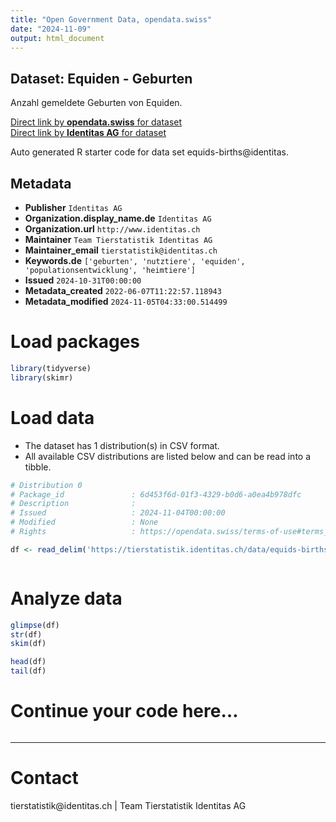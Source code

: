 ```yaml
---
title: "Open Government Data, opendata.swiss"
date: "2024-11-09"
output: html_document
---
```


## Dataset: Equiden - Geburten

Anzahl gemeldete Geburten von Equiden. 

[Direct link by **opendata.swiss** for dataset](https://opendata.swiss/de/dataset/equiden-geburten)<br>
[Direct link by **Identitas AG** for dataset](https://tierstatistik.identitas.ch/)

Auto generated R starter code for data set equids-births@identitas.

## Metadata

- **Publisher** `Identitas AG`
- **Organization.display_name.de** `Identitas AG`
- **Organization.url** `http://www.identitas.ch`
- **Maintainer** `Team Tierstatistik Identitas AG`
- **Maintainer_email** `tierstatistik@identitas.ch`
- **Keywords.de** `['geburten', 'nutztiere', 'equiden', 'populationsentwicklung', 'heimtiere']`
- **Issued** `2024-10-31T00:00:00`
- **Metadata_created** `2022-06-07T11:22:57.118943`
- **Metadata_modified** `2024-11-05T04:33:00.514499`


# Load packages

```r

library(tidyverse)
library(skimr)

```

# Load data

-   The dataset has 1 distribution(s) in CSV format.
-   All available CSV distributions are listed below and can be read into a tibble.

```r

# Distribution 0
# Package_id               : 6d453f6d-01f3-4329-b0d6-a0ea4b978dfc
# Description              : 
# Issued                   : 2024-11-04T00:00:00
# Modified                 : None
# Rights                   : https://opendata.swiss/terms-of-use#terms_by

df <- read_delim('https://tierstatistik.identitas.ch/data/equids-births.csv')



```

# Analyze data

```r

glimpse(df)
str(df)
skim(df)

head(df)
tail(df)

```

# Continue your code here...

```r

```

------------------------------------------------------------------------

# Contact

tierstatistik@identitas.ch | Team Tierstatistik Identitas AG
